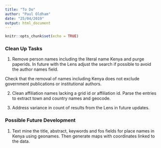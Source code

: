 ```yaml
---
title: "To Do"
author: "Paul Oldham"
date: "25/04/2019"
output: html_document
---
```


```r
knitr::opts_chunk$set(echo = TRUE)
```

### Clean Up Tasks

1. Remove person names including the literal name Kenya and purge paperids. In future with the Lens adjust the search if possible to avoid the author names field.

Check that the removal of names including Kenya does not exclude government publications or institutional authors.

2. Clean affiliation names lacking a grid id or affiliation id. Parse the entries to extract town and country names and geocode. 

3. Address variance in count of results from the Lens in future updates.

### Possible Future Development

1. Text mine the title, abstract, keywords and fos fields for place names in Kenya using geonames. Then generate maps with coordinates linked to the data.